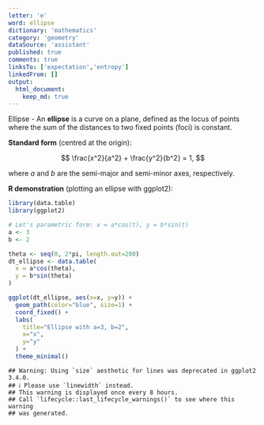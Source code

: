 ```yaml
---
letter: 'e'
word: ellipse
dictionary: 'mathematics'
category: 'geometry'
dataSource: 'assistant'
published: true
comments: true
linksTo: ['expectation','entropy']
linkedFrom: []
output:
  html_document:
    keep_md: true
---
```




<a id="ellipse">Ellipse</a> - An **ellipse** is a curve on a plane, defined as the locus of points where the sum of the distances to two fixed points (foci) is constant.

**Standard form** (centred at the origin):

$$
\frac{x^2}{a^2} + \frac{y^2}{b^2} = 1,
$$

where $a$ and $b$ are the semi-major and semi-minor axes, respectively.

**R demonstration** (plotting an ellipse with ggplot2):


``` r
library(data.table)
library(ggplot2)

# Let's parametric form: x = a*cos(t), y = b*sin(t)
a <- 3
b <- 2

theta <- seq(0, 2*pi, length.out=200)
dt_ellipse <- data.table(
  x = a*cos(theta),
  y = b*sin(theta)
)

ggplot(dt_ellipse, aes(x=x, y=y)) +
  geom_path(color="blue", size=1) +
  coord_fixed() +
  labs(
    title="Ellipse with a=3, b=2",
    x="x",
    y="y"
  ) +
  theme_minimal()
```

```
## Warning: Using `size` aesthetic for lines was deprecated in ggplot2 3.4.0.
## ℹ Please use `linewidth` instead.
## This warning is displayed once every 8 hours.
## Call `lifecycle::last_lifecycle_warnings()` to see where this warning
## was generated.
```

<Figure src="/Users/work/Coding/derecksprojects/derecksnotes.com-playground/derecksnotes.com/client/src/app/dictionaries/mathematics/definitions/mathematics_geometry_e_ellipse_files/figure-html/unnamed-chunk-1-1.png">
	
</Figure>

